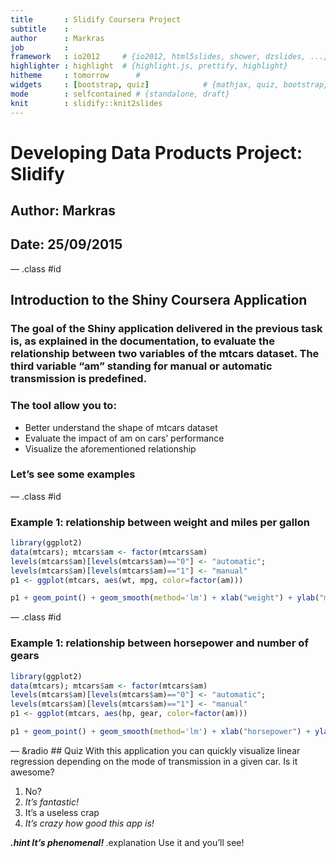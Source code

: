 ```yaml
---
title       : Slidify Coursera Project
subtitle    : 
author      : Markras
job         : 
framework   : io2012     # {io2012, html5slides, shower, dzslides, ...}
highlighter : highlight  # {highlight.js, prettify, highlight}
hitheme     : tomorrow      # 
widgets     : [bootstrap, quiz]            # {mathjax, quiz, bootstrap}
mode        : selfcontained # {standalone, draft}
knit        : slidify::knit2slides
---
```


# Developing Data Products Project: Slidify



## Author: Markras

## Date: 25/09/2015

--- .class #id 

## Introduction to the Shiny Coursera Application

### The goal of the Shiny application delivered in the previous task is, as explained in the documentation, to evaluate the relationship between two variables of the mtcars dataset. The third variable "am" standing for manual or automatic transmission is predefined. 

### The tool allow you to:


+ Better understand the shape of mtcars dataset
+ Evaluate the impact of am on cars' performance
+ Visualize the aforementioned relationship


### Let's see some examples

--- .class #id 

### Example 1: relationship between weight and miles per gallon

```r
library(ggplot2)
data(mtcars); mtcars$am <- factor(mtcars$am)
levels(mtcars$am)[levels(mtcars$am)=="0"] <- "automatic";
levels(mtcars$am)[levels(mtcars$am)=="1"] <- "manual"
p1 <- ggplot(mtcars, aes(wt, mpg, color=factor(am)))

p1 + geom_point() + geom_smooth(method='lm') + xlab("weight") + ylab("miles per gallon")
```

--- .class #id 

### Example 1: relationship between horsepower and number of gears

```r
library(ggplot2)
data(mtcars); mtcars$am <- factor(mtcars$am)
levels(mtcars$am)[levels(mtcars$am)=="0"] <- "automatic";
levels(mtcars$am)[levels(mtcars$am)=="1"] <- "manual"
p1 <- ggplot(mtcars, aes(hp, gear, color=factor(am)))

p1 + geom_point() + geom_smooth(method='lm') + xlab("horsepower") + ylab("gears")
```

--- &radio
## Quiz 
With this application you can quickly visualize linear regression depending on the mode of transmission in a given car. Is it awesome?

1. No?
2. _It's fantastic!_
3. It's a useless crap
4. _It's crazy how good this app is!_

***.hint 
It's phenomenal! 
***.explanation 
Use it and you'll see! 